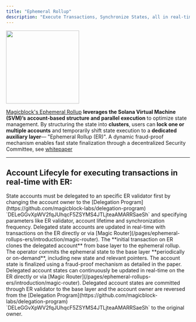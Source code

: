 ```yaml
---
title: "Ephemeral Rollup"
description: "Execute Transactions, Synchronize States, all in real-time."
---
```



<img height="200" src="/images/architecture_overview.png" />

[Magicblock's Ephemeral Rollup](/pages/overview/additional-information/whitepaper) **leverages the Solana Virtual Machine (SVM)’s account-based structure and parallel execution** to optimize state management. By structuring the state into **clusters**, users can **lock one or multiple accounts** and temporarily shift state execution to a **dedicated auxiliary layer**— "Ephemeral Rollup (ER)". A dynamic fraud-proof mechanism enables fast state finalization through a decentralized Security Committee, see [whitepaper](/public/Ephemeral_Rollups_Fraud_Proof.pdf)

---

## Account Lifecyle for executing transactions in real-time with ER:

<Steps>
  <Step title="Delegate Account">
    State accounts must be delegated to an specific ER validator first by
    changing the account owner to the [Delegation
    Program](https://github.com/magicblock-labs/delegation-program)
    `DELeGGvXpWV2fqJUhqcF5ZSYMS4JTLjteaAMARRSaeSh` and specifying parameters
    like ER validator, account lifetime and synchronization frequency.
    <Validators />

  </Step>
  <Step title="Execute Transaction in real-time">
    Delegated state accounts are updated in real-time with transactions on the
    ER directly or via [Magic
    Router](/pages/ephemeral-rollups-ers/introduction/magic-router). The
    **initial transaction on ER clones the delegated account** from base layer
    to the ephemeral rollup.
  </Step>
  <Step title="Commit State">
    The operator commits the ephemeral state to the base layer **periodically or
    on-demand**, including new state and relevant pointers. The account state is
    finalized using a fraud-proof mechanism as detailed in the paper.
  </Step>
  <Step title="Execute Transaction in real-time continuously">
    Delegated account states can continuously be updated in real-time on the ER
    directly or via [Magic
    Router](/pages/ephemeral-rollups-ers/introduction/magic-router).
  </Step>
  <Step title="Undelegate Account">
    Delegated account states are committed through ER validator to the base
    layer and the account owner are reversed from the [Delegation
    Program](https://github.com/magicblock-labs/delegation-program)
    `DELeGGvXpWV2fqJUhqcF5ZSYMS4JTLjteaAMARRSaeSh` to the original owner.
  </Step>
</Steps>
